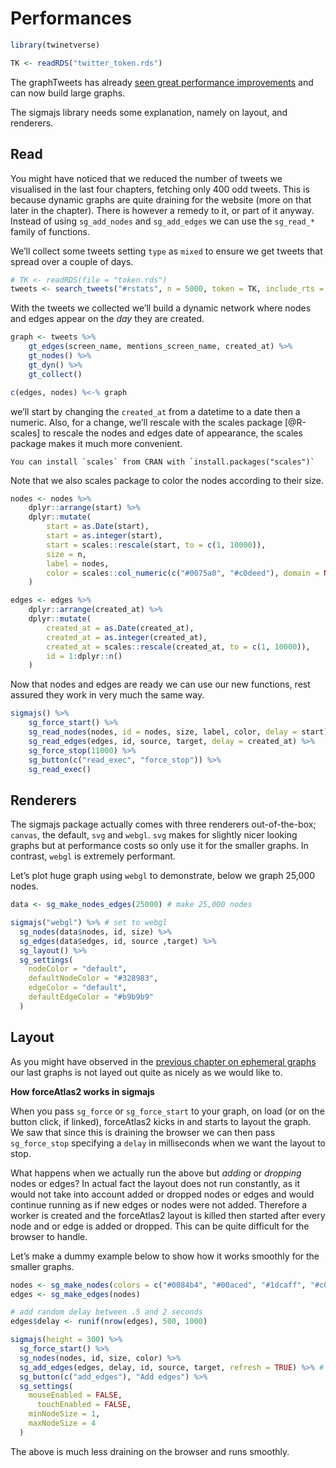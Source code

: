 # Performances {#performances}

```r
library(twinetverse)

TK <- readRDS("twitter_token.rds")
```

The graphTweets has already [seen great performance improvements](http://graphtweets.john-coene.com/news/index.html) and can now build large graphs.

The sigmajs library needs some explanation, namely on layout, and renderers.

## Read

You might have noticed that we reduced the number of tweets we visualised in the last four chapters, fetching only 400 odd tweets. This is because dynamic graphs are quite draining for the website (more on that later in the chapter). There is however a remedy to it, or part of it anyway. Instead of using `sg_add_nodes` and `sg_add_edges` we can use the `sg_read_*` family of functions.

We'll collect some tweets setting `type` as `mixed` to ensure we get tweets that spread over a couple of days.

```r
# TK <- readRDS(file = "token.rds")
tweets <- search_tweets("#rstats", n = 5000, token = TK, include_rts = FALSE, type = "mixed")
```

With the tweets we collected we'll build a dynamic network where nodes and edges appear on the _day_ they are created.

```r
graph <- tweets %>% 
	gt_edges(screen_name, mentions_screen_name, created_at) %>% 
	gt_nodes() %>% 
	gt_dyn() %>% 
	gt_collect()

c(edges, nodes) %<-% graph
```

we'll start by changing the `created_at` from a datetime to a date then a numeric. Also, for a change, we'll rescale with the scales package [@R-scales] to rescale the nodes and edges date of appearance, the scales package makes it much more convenient.

```block
You can install `scales` from CRAN with `install.packages("scales")`
```

Note that we also scales package to color the nodes according to their size.

```r
nodes <- nodes %>% 
	dplyr::arrange(start) %>% 
	dplyr::mutate(
		start = as.Date(start),
		start = as.integer(start),
		start = scales::rescale(start, to = c(1, 10000)),
		size = n,
		label = nodes,
		color = scales::col_numeric(c("#0075a0", "#c0deed"), domain = NULL,)(start)
	) 

edges <- edges %>% 
	dplyr::arrange(created_at) %>% 
	dplyr::mutate(
		created_at = as.Date(created_at),
		created_at = as.integer(created_at),
		created_at = scales::rescale(created_at, to = c(1, 10000)),
		id = 1:dplyr::n()
	)
```

Now that nodes and edges are ready we can use our new functions, rest assured they work in very much the same way.

```r
sigmajs() %>% 
	sg_force_start() %>% 
	sg_read_nodes(nodes, id = nodes, size, label, color, delay = start) %>% 
	sg_read_edges(edges, id, source, target, delay = created_at) %>% 
	sg_force_stop(11000) %>% 
	sg_button(c("read_exec", "force_stop")) %>% 
	sg_read_exec()
```

## Renderers

The sigmajs package actually comes with three renderers out-of-the-box; `canvas`, the default, `svg` and `webgl`. `svg` makes for slightly nicer looking graphs but at performance costs so only use it for the smaller graphs. In contrast, `webgl` is extremely performant.

Let's plot huge graph using `webgl` to demonstrate, below we graph 25,000 nodes.

```r
data <- sg_make_nodes_edges(25000) # make 25,000 nodes

sigmajs("webgl") %>% # set to webgl
  sg_nodes(data$nodes, id, size) %>% 
  sg_edges(data$edges, id, source ,target) %>% 
  sg_layout() %>% 
  sg_settings(
    nodeColor = "default",
    defaultNodeColor = "#328983",
    edgeColor = "default",
    defaultEdgeColor = "#b9b9b9"
  )
```

## Layout

As you might have observed in the [previous chapter on ephemeral graphs](#ephemeral) our last graphs is not layed out quite as nicely as we would like to.

**How forceAtlas2 works in sigmajs**

When you pass `sg_force` or `sg_force_start` to your graph, on load (or on the button click, if linked), forceAtlas2 kicks in and starts to layout the graph. We saw that since this is draining the browser we can then pass `sg_force_stop` specifying a `delay` in milliseconds when we want the layout to stop.

What happens when we actually run the above but _adding_ or _dropping_ nodes or edges? In actual fact the layout does not run constantly, as it would not take into account added or dropped nodes or edges and would continue running as if new edges or nodes were not added. Therefore a worker is created and the forceAtlas2 layout is killed then started after every node and or edge is added or dropped. This can be quite difficult for the browser to handle.

Let's make a dummy example below to show how it works smoothly for the smaller graphs.

```r
nodes <- sg_make_nodes(colors = c("#0084b4", "#00aced", "#1dcaff", "#c0deed"))
edges <- sg_make_edges(nodes)

# add random delay between .5 and 2 seconds
edges$delay <- runif(nrow(edges), 500, 1000) 

sigmajs(height = 300) %>%
  sg_force_start() %>%
  sg_nodes(nodes, id, size, color) %>%
  sg_add_edges(edges, delay, id, source, target, refresh = TRUE) %>% # read delay documentation
  sg_button(c("add_edges"), "Add edges") %>% 
  sg_settings(
    mouseEnabled = FALSE,
	  touchEnabled = FALSE,
    minNodeSize = 1,
    maxNodeSize = 4
  )
```

The above is much less draining on the browser and runs smoothly.